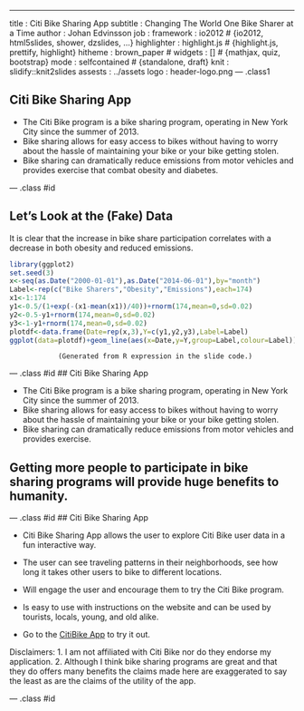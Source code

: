 ---
title       : Citi Bike Sharing App
subtitle    : Changing The World One Bike Sharer at a Time
author      : Johan Edvinsson
job         : 
framework   : io2012        # {io2012, html5slides, shower, dzslides, ...}
highlighter : highlight.js  # {highlight.js, prettify, highlight}
hitheme     : brown_paper      # 
widgets     : []            # {mathjax, quiz, bootstrap}
mode        : selfcontained # {standalone, draft}
knit        : slidify::knit2slides
assests : ../assets
logo    : header-logo.png
--- .class1 

## Citi Bike Sharing App

* The Citi Bike program is a bike sharing program, operating in New York City since the summer of 2013. 
* Bike sharing allows for easy access to bikes without having to worry about the hassle of maintaining your bike or your bike getting stolen.
* Bike sharing can dramatically reduce emissions from motor vehicles and provides exercise that combat obesity and diabetes.
 

--- .class #id 

## Let's Look at the (Fake) Data

It is clear that the increase in bike share participation correlates with a decrease in both obesity and reduced emissions.

```r
library(ggplot2)
set.seed(3)
x<-seq(as.Date("2000-01-01"),as.Date("2014-06-01"),by="month")
Label<-rep(c("Bike Sharers","Obesity","Emissions"),each=174)
x1<-1:174
y1<-0.5/(1+exp(-(x1-mean(x1))/40))+rnorm(174,mean=0,sd=0.02)
y2<-0.5-y1+rnorm(174,mean=0,sd=0.02)
y3<-1-y1+rnorm(174,mean=0,sd=0.02)
plotdf<-data.frame(Date=rep(x,3),Y=c(y1,y2,y3),Label=Label)
ggplot(data=plotdf)+geom_line(aes(x=Date,y=Y,group=Label,colour=Label))+ylab("Fraction of Population/ Normalized Emissions")+theme(axis.title=element_text(face="bold",size="12")) 
```
                (Generated from R expression in the slide code.)

--- .class #id 
## Citi Bike Sharing App
  
  
* The Citi Bike program is a bike sharing program, operating in New York City since the summer of 2013. 
* Bike sharing allows for easy access to bikes without having to worry about the hassle of maintaining your bike or your bike getting stolen.
* Bike sharing can dramatically reduce emissions from motor vehicles and provides exercise. 
   
   
## Getting more people to participate in bike sharing programs will provide huge benefits to humanity.

--- .class #id 
## Citi Bike Sharing App

* Citi Bike Sharing App allows the user to explore Citi Bike user data in a fun interactive way.
* The user can see traveling patterns in their neighborhoods, see how long it takes other users to bike to different locations.
* Will engage the user and encourage them to try the Citi Bike program.
* Is easy to use with instructions on the website and can be used by tourists, locals, young, and old alike.

* Go to the [CitiBike App](https://johanmedvinsson.shinyapps.io/CitiBike/) to try it out.

Disclaimers: 
        1. I am not affiliated with Citi Bike nor do they endorse my application.
        2. Although I think bike sharing programs are great and that they do offers many benefits the claims made here are exaggerated to say the least as are the claims of the utility of the app.
        

--- .class #id



